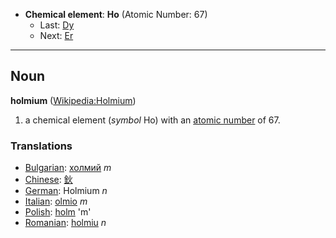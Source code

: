 *'''Chemical element''': '''Ho''' (Atomic Number: 67)
**Last: [[Dysprosium|Dy]]
**Next: [[Erbium|Er]]
----
== Noun ==
'''holmium''' ([[en:Holmium|Wikipedia:Holmium]])

# a chemical element (''symbol'' Ho) with an [[atomic number]] of 67.

===Translations===
*[[Bulgarian]]: [[холмий]] ''m''
*[[Chinese]]: [[鈥]]
*[[German]]: Holmium ''n''
*[[Italian]]: [[olmio]] ''m''
*[[Polish]]: [[holm]] 'm'
*[[Romanian]]: [[holmiu]] ''n''